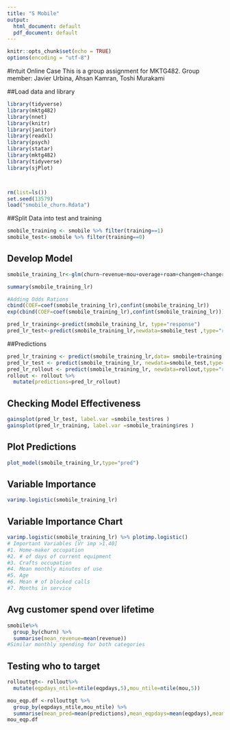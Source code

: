 ---
title: "S Mobile"
output:
  html_document: default
  pdf_document: default
---

```{r setup, include=FALSE}
knitr::opts_chunk$set(echo = TRUE)
options(encoding = "utf-8")

```

#Intuit Online Case
 This is a group assignment for MKTG482. 
 Group member: Javier Urbina, Ahsan Kamran, Toshi Murakami
 
##Load data and library
```{r}

library(tidyverse)
library(mktg482)
library(nnet)
library(knitr)
library(janitor)
library(readxl)
library(psych)
library(statar)
library(mktg482)
library(tidyverse)
library(sjPlot)



rm(list=ls())
set.seed(13579)
load("smobile_churn.Rdata")
```


##Split Data into test and training

```{r}
smobile_training <- smobile %>% filter(training==1)
smobile_test<-smobile %>% filter(training==0)
```

## Develop Model

```{r}
smobile_training_lr<-glm(churn~revenue+mou+overage+roam+changem+changer+dropvce+blckvce+unansvce+custcare+threeway+months+uniqsubs+phones+eqpdays+age+children+creditaa+refurb+occprof+occcler+occcrft+occstud+occhmkr+occret+occself+travel+retcalls+refer+incmiss+income+mcycle,family=binomial, data=smobile_training)

summary(smobile_training_lr)

#Adding Odds Rations
cbind(COEF=coef(smobile_training_lr),confint(smobile_training_lr))
exp(cbind(COEF=coef(smobile_training_lr),confint(smobile_training_lr)))

pred_lr_training<-predict(smobile_training_lr, type="response")
pred_lr_test<-predict(smobile_training_lr,newdata=smobile_test ,type="response")
```

##Predictions
```{r}
pred_lr_training <- predict(smobile_training_lr,data= smobile+training, type="response")
pred_lr_test <- predict(smobile_training_lr, newdata=smobile_test,type="response")
pred_lr_rollout <- predict(smobile_training_lr, newdata=rollout,type="response")
rollout <- rollout %>% 
  mutate(predictions=pred_lr_rollout)

```

## Checking Model Effectiveness
```{r}
gainsplot(pred_lr_test, label.var =smobile_test$res )
gainsplot(pred_lr_training, label.var =smobile_training$res )

```

## Plot Predictions
```{r}
plot_model(smobile_training_lr,type="pred")
```

## Variable Importance
```{r}
varimp.logistic(smobile_training_lr)
```
## Variable Importance Chart
```{r}
varimp.logistic(smobile_training_lr) %>% plotimp.logistic()
# Important Variables [Vr imp >1.40] 
#1. Home-maker occupation 
#2. # of days of current equipment
#3. Crafts occupation
#4. Mean monthly minutes of use
#5. Age
#6. Mean # of blocked calls
#7. Months in service
```

## Avg customer spend over lifetime
```{r}
smobile%>%
  group_by(churn) %>%
  summarise(mean_revenue=mean(revenue))
#Similar monthly spending for both categories
```

## Testing who to target
```{r}
rollouttgt<- rollout%>%
  mutate(eqpdays_ntile=ntile(eqpdays,5),mou_ntile=ntile(mou,5))

mou_eqp.df <-rollouttgt %>%
  group_by(eqpdays_ntile,mou_ntile) %>%
  summarise(mean_pred=mean(predictions),mean_eqpdays=mean(eqpdays),mean_spending=mean(revenue), mean_minutes=mean(mou)
mou_eqp.df

```